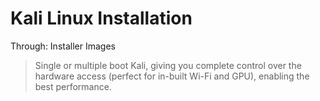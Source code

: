 
# Kali Linux Installation

Through: Installer Images

> Single or multiple boot Kali, giving you complete control over the hardware access (perfect for in-built Wi-Fi and GPU), enabling the best performance.

